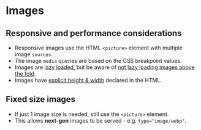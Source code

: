 
<Meta of={Images} />

# Images

## Responsive and performance considerations
- Responsive images use the HTML `<picture>` element with multiple image `sources`.
- The image `media` queries are based on the CSS breakpoint values.
- Images are [lazy loaded](https://developer.mozilla.org/en-US/docs/Web/Performance/Lazy_loading), but be aware of [not lazy loading images above the fold](https://web.dev/lazy-loading-best-practices/).
-  Images have [explicit height & width](https://www.smashingmagazine.com/2020/03/setting-height-width-images-important-again/) declared in the HTML.

<Canvas of={Images.ResponsiveImage} />

## Fixed size images
- If just 1 image size is needed, still use the `<picture>` element.
- This allows **next-gen** images to be served - e.g. `type="image/webp"`.

<Canvas of={Images.FixedSizeImage} />
